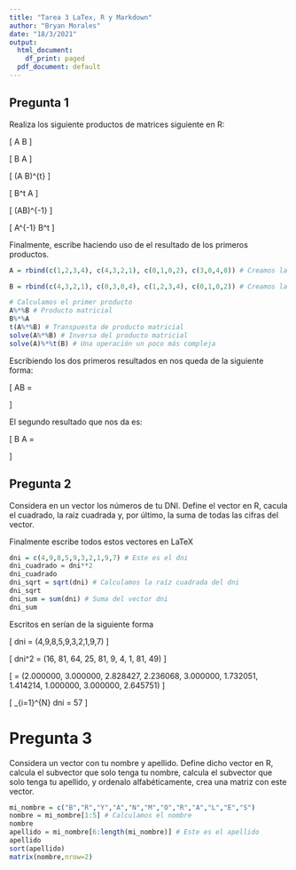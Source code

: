 ```yaml
---
title: "Tarea 3 LaTex, R y Markdown"
author: "Bryan Morales"
date: "18/3/2021"
output:
  html_document:
    df_print: paged
  pdf_document: default
---
```


## Pregunta 1
Realiza los siguiente productos de matrices siguiente en R:

\[
  A \cdot B
\]

\[
  B \cdot A
\]

\[
  (A \cdot B)^{t}
\]

\[
  B^t \cdot A
\]

\[
  (A\cdot B)^{-1}
\]

\[
  A^{-1} \cdot B^t
\]

Finalmente, escribe haciendo uso de \LaTeX{} el resultado de los primeros productos.

```r
A = rbind(c(1,2,3,4), c(4,3,2,1), c(0,1,0,2), c(3,0,4,0)) # Creamos la primera matriz A

B = rbind(c(4,3,2,1), c(0,3,0,4), c(1,2,3,4), c(0,1,0,2)) # Creamos la segunda matriz B

# Calculamos el primer producto
A%*%B # Producto matricial
B%*%A
t(A%*%B) # Transpuesta de producto matricial
solve(A%*%B) # Inversa del producto matricial
solve(A)%*%t(B) # Una operación un poco más compleja
```

Escribiendo los dos primeros resultados en \LaTeX{} nos queda de la siguiente forma:

\[
  A\cdot B = 
  \begin{pmatrix}
  7 &  19 &  11 &  29 \\
  18  & 26  & 14  & 26\\
  0   & 5 &   0 &   8\\
  16  & 17  & 18  & 19\\
  \end{pmatrix}
\]

El segundo resultado que nos da es:

\[
  B \cdot A =
  \begin{pmatrix}
    19 &  19  & 22  & 23\\
    24  &  9  & 22  &  3\\
    21  & 11  & 23  & 12\\
    10  &  3 &  10  &  1\\
  \end{pmatrix}
\]

## Pregunta 2
Considera en un vector los números de tu DNI. Define el vector en R, cacula el cuadrado, la raíz cuadrada y, por último, la suma de todas las cifras del vector.

Finalmente escribe todos estos vectores en LaTeX

```r
dni = c(4,9,8,5,9,3,2,1,9,7) # Este es el dni
dni_cuadrado = dni**2
dni_cuadrado
dni_sqrt = sqrt(dni) # Calculamos la raíz cuadrada del dni
dni_sqrt
dni_sum = sum(dni) # Suma del vector dni
dni_sum
```

Escritos en \LaTex{} serían de la siguiente forma

\[
  dni = (4,9,8,5,9,3,2,1,9,7)
\]

\[
  dni^2 = (16, 81, 64, 25, 81,  9,  4,  1, 81, 49)
\]

\[
  \sqrt{dni} = (2.000000, 3.000000, 2.828427, 2.236068, 3.000000, 1.732051, 1.414214, 1.000000, 3.000000, 2.645751)
\]

\[
  \sum_{i=1}^{N} dni = 57
\]

# Pregunta 3
Considera un vector con tu nombre y apellido. Define dicho vector en R, calcula el subvector que solo tenga tu nombre, calcula el subvector que solo tenga tu apellido, y ordenalo alfabéticamente, crea una matriz con este vector.

```r
mi_nombre = c("B","R","Y","A","N","M","O","R","A","L","E","S")
nombre = mi_nombre[1:5] # Calculamos el nombre
nombre
apellido = mi_nombre[6:length(mi_nombre)] # Este es el apellido
apellido
sort(apellido)
matrix(nombre,nrow=2)
```

